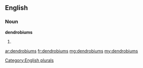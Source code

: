 ==English==

===Noun===
'''dendrobiums'''

# {{plural of|[[dendrobium]]}}

[[Category:English plurals]]

[[ar:dendrobiums]]
[[fr:dendrobiums]]
[[mg:dendrobiums]]
[[my:dendrobiums]]